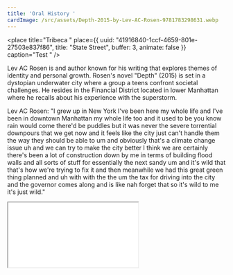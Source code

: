 ```yaml
---
title: 'Oral History '
cardImage: /src/assets/Depth-2015-by-Lev-AC-Rosen-9781783298631.webp
---
```


<place
  title="Tribeca "
  place={{
    uuid: "41916840-1ccf-4659-801e-27503e837f86",
    title: "State Street",
    buffer: 3,
    animate: false
  }}
  caption="Test "
/>

Lev AC Rosen is and author known for his writing that explores themes of identity and personal growth. Rosen's novel "Depth" (2015) is set in a dystopian underwater city where a group a teens confront societal challenges. He resides in the Financial District located in lower Manhattan  where he recalls about his experience with the superstorm.

Lev AC Rosen: "I grew up in New York I've been here my whole life and I've been in downtown Manhattan my whole life too and it used to be you know rain would come there'd be puddles but it was never the severe torrential downpours that we get now and it feels like the city just can't handle them the way they should be able to um and obviously that's a climate change issue uh and we can try to make the city better I think we are certainly there's been a lot of construction down by me in terms of building flood walls and all sorts of stuff for essentially the next sandy um and it's wild that that's how we're trying to fix it and then meanwhile we had this great green thing planned and uh with with the the um the tax for driving into the city and the governor comes along and is like nah forget that so it's wild to me it's just wild."

<iframe src="&#x22;https://w.soundcloud.com/player/?url=https%3A//api.soundcloud.com/tracks/1913286947&color=%23ff5500&auto_play=false&hide_related=false&show_comments=true&show_user=true&show_reposts=false&#x22;https://soundcloud.com/user28454604&#x22; &#x22;https://soundcloud.com/user28454604/8cc2-de6c-4187-83de-18362cb3ea37&#x22;" />
